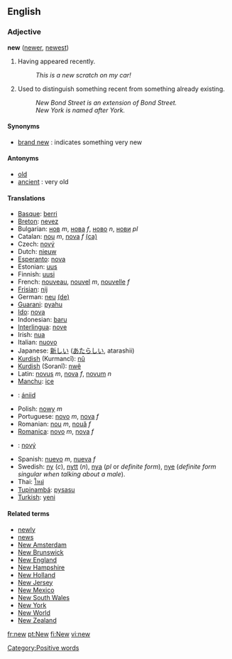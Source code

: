 ==English==

===Adjective===
'''new''' ([[newer]], [[newest]])

#Having appeared recently.
#: ''This is a new scratch on my car!''
#Used to distinguish something recent from something already existing.
#: ''New Bond Street is an extension of Bond Street.''
#: ''New York is named after York.''

====Synonyms====
*[[brand new]] : indicates something very new

====Antonyms====
*[[old]]
*[[ancient]] : very old

====Translations====
*[[Basque]]: [[berri]]
*[[Breton]]: [[nevez]]
*Bulgarian: [[нов]] ''m'', [[нова]] ''f'', [[ново]] ''n'', [[нови]] ''pl''
*Catalan: [[nou]] ''m'', [[nova]] ''f'' [[:ca:nou|(ca)]]
*Czech: [[nový]]
*Dutch: [[nieuw]]
*[[Esperanto]]: [[nova]]
*Estonian: [[uus]]
*Finnish: [[uusi]]
*French: [[nouveau]], [[nouvel]] ''m'', [[nouvelle]] ''f''
*[[Frisian]]: [[nij]]
*German: [[neu]] [[:de:neu|(de)]]
*[[Guarani]]: [[pyahu]]
*[[Ido]]: [[nova]]
*Indonesian: [[baru]]
*[[Interlingua]]: [[nove]]
*Irish: [[nua]]
*Italian: [[nuovo]]
*Japanese: [[新しい]] ([[あたらしい]], atarashii)
*[[Kurdish]] (Kurmancî): [[nû]]
*[[Kurdish]] (Soranî): [[nwê]]
*Latin: [[novus]] ''m'', [[nova]] ''f'', [[novum]] ''n''
*[[Manchu]]: [[ice]]
*{{nv}}: [[ániid]]
*Polish: [[nowy]] ''m''
*Portuguese: [[novo]] ''m'', [[nova]] ''f''
*Romanian: [[nou]] ''m'', [[nouă]] ''f''
*[[Romanica]]: [[novo]] ''m'', [[nova]] ''f''
*{{sk}}: [[nový]]
*Spanish: [[nuevo]] ''m'', [[nueva]] ''f''
*Swedish: [[ny]] (''c''), [[nytt]] (''n''), [[nya]] (''pl'' or ''definite form''), [[nye]] (''definite form singular when talking about a male'').
*Thai: [[ใหม่]]
*[[Tupinambá]]: [[pysasu]]
*[[Turkish]]: [[yeni]]
[[Category:Positive words]]

====Related terms====
*[[newly]]
*[[news]]<!-- is this related really? --><!-- most definitely -->
*[[New Amsterdam]]
*[[New Brunswick]]
*[[New England]]
*[[New Hampshire]]
*[[New Holland]]
*[[New Jersey]]
*[[New Mexico]]
*[[New South Wales]]
*[[New York]]
*[[New World]]
*[[New Zealand]]

[[fr:new]]
[[pt:New]]
[[fi:New]]
[[vi:new]]